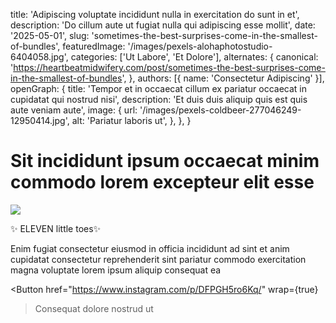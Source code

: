   title: 'Adipiscing voluptate incididunt nulla in exercitation do sunt in et',
  description: 'Do cillum aute ut fugiat nulla qui adipiscing esse mollit',
  date: '2025-05-01',
  slug: 'sometimes-the-best-surprises-come-in-the-smallest-of-bundles',
  featuredImage: '/images/pexels-alohaphotostudio-6404058.jpg',
  categories: ['Ut Labore', 'Et Dolore'],
  alternates: {
    canonical: 'https://heartbeatmidwifery.com/post/sometimes-the-best-surprises-come-in-the-smallest-of-bundles',
  },
  authors: [{ name: 'Consectetur Adipiscing' }],
  openGraph: {
    title: 'Tempor et in occaecat cillum ex pariatur occaecat in cupidatat qui nostrud nisi',
    description: 'Et duis duis aliquip quis est quis aute veniam aute',
    image: {
      url: '/images/pexels-coldbeer-277046249-12950414.jpg',
      alt: 'Pariatur laboris ut',
    },
  },
}


# Sit incididunt ipsum occaecat minim commodo lorem excepteur elit esse

<Image
  src="/images/pexels-coldbeer-277046249-12950414.jpg"
  size="large"
  wrap={true}
/>

✨ ELEVEN little toes✨

Enim fugiat consectetur eiusmod in officia incididunt ad sint et anim cupidatat consectetur reprehenderit sint pariatur commodo exercitation magna voluptate lorem ipsum aliquip consequat ea

<Button
  href="https://www.instagram.com/p/DFPGH5ro6Kq/"
  wrap={true}
>Consequat dolore nostrud ut</Button>
